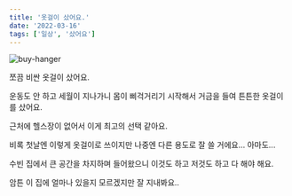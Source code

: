 ```yaml
---
title: '옷걸이 샀어요.'
date: '2022-03-16'
tags: ['일상', '샀어요']
---
```


![buy-hanger](/static/images/posts/buy-hanger.jpg)

쪼끔 비싼 옷걸이 샀어요.

운동도 안 하고 세월이 지나가니 몸이 삐걱거리기 시작해서 거금을 들여 튼튼한 옷걸이를 샀어요.

근처에 헬스장이 없어서 이게 최고의 선택 같아요.

비록 첫날엔 이렇게 옷걸이로 쓰이지만 나중엔 다른 용도로 잘 쓸 거에요... 아마도...

수빈 집에서 큰 공간을 차지하며 들어왔으니 이것도 하고 저것도 하고 다 해야 해요.

암튼 이 집에 얼마나 있을지 모르겠지만 잘 지내봐요..